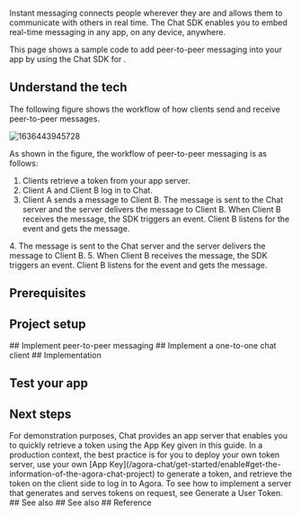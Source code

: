 
Instant messaging connects people wherever they are and allows them to communicate with others in real time. The Chat SDK enables you to embed real-time messaging in any app, on any device, anywhere.

This page shows a sample code to add peer-to-peer messaging into your app by using the Chat SDK for <Vpl k="NAME" />.


## Understand the tech

The following figure shows the workflow of how clients send and receive peer-to-peer messages.

![1636443945728](https://web-cdn.agora.io/docs-files/1636443945728)

As shown in the figure, the workflow of peer-to-peer messaging is as follows:

1. Clients retrieve a token from your app server.
2. Client A and Client B log in to Chat.
3. Client A sends a message to Client B. The message is sent to the Chat server and the server delivers the message to Client B. When Client B receives the message, the SDK triggers an event. Client B listens for the event and gets the message.

<PlatformWrapper platform="web">
4. The message is sent to the Chat server and the server delivers the message to Client B.
5. When Client B receives the message, the SDK triggers an event. Client B listens for the event and gets the message.
</PlatformWrapper>

## Prerequisites

<Prerequisites />

## Project setup

<ProjectSetup />

<PlatformWrapper notAllowed="ios">
<PlatformWrapper notAllowed="react-native">
## Implement peer-to-peer messaging
</PlatformWrapper>
</PlatformWrapper>

<PlatformWrapper platform="ios">
## Implement a one-to-one chat client
</PlatformWrapper>

<PlatformWrapper platform="react-native">
## Implementation
</PlatformWrapper>

<ProjectImplement />

## Test your app

<ProjectTest />

## Next steps
<PlatformWrapper notAllowed="web">
For demonstration purposes, Chat provides an app server that enables you to quickly retrieve a token using the App Key given in this guide. In a production context, the best practice is for you to deploy your own token server, use your own [App Key](/agora-chat/get-started/enable#get-the-information-of-the-agora-chat-project) to generate a token, and retrieve the token on the client side to log in to Agora. To see how to implement a server that generates and serves tokens on request, see <Link to="../develop/generate-user-tokens?platform={{platform.PATH}}">Generate a User Token</Link>.
</PlatformWrapper>
<NextSteps />


<PlatformWrapper platform="android">
## See also
</PlatformWrapper>
<PlatformWrapper platform="web">
## See also
</PlatformWrapper>

<PlatformWrapper platform="flutter">
## Reference
</PlatformWrapper>

<Reference />
